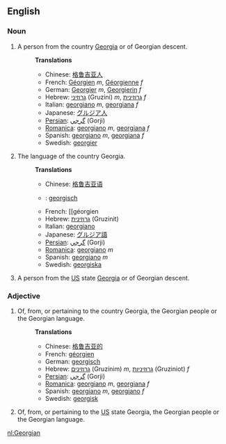 ==English==
===Noun===
#A person from the country [[Georgia]] or of Georgian descent.
#:'''Translations'''
#:*Chinese: [[格鲁吉亚人]] 
#:*French: [[Géorgien]] ''m'', [[Géorgienne]] ''f''
#:*German: [[Georgier]] ''m'', [[Georgierin]] ''f''
#:*Hebrew: [[גרוזיני]] (Gruzini) ''m'', [[גרוזינית]] ''f''
#:*Italian: [[georgiano]] ''m'', [[georgiana]] ''f''
#:*Japanese: [[グルジア人]]
#:*[[Persian]]: [[گرجي]] (Gorji)
#:*[[Romanica]]: [[georgiano]] ''m'', [[georgiana]] ''f''
#:*Spanish: [[georgiano]] ''m'', [[georgiana]] ''f''
#:*Swedish: [[georgier]]
#The language of the country Georgia.
#:'''Translations'''
#:*Chinese: [[格鲁吉亚语]] 
#:*{{nl}}: [[georgisch]]
#:*French: [[géorgien
#:*Hebrew: [[גרוזינית]] (Gruzinit)
#:*Italian: [[georgiano]]
#:*Japanese: [[グルジア語]]
#:*[[Persian]]: [[گرجي]] (Gorji)
#:*[[Romanica]]: [[georgiano]] ''m''
#:*Spanish: [[georgiano]] ''m''
#:*Swedish: [[georgiska]]
#A person from the [[US]] state [[Georgia]] or of Georgian descent.

===Adjective===
#Of, from, or pertaining to the country Georgia, the Georgian people or the Georgian language.
#:'''Translations'''
#:*Chinese: [[格鲁吉亚的]] 
#:*French: [[géorgien]]
#:*German: [[georgisch]]
#:*Hebrew: [[גרוזינים]] (Gruzinim) ''m'', [[גרוזיניות]] (Gruziniot) ''f''
#:*[[Persian]]: [[گرجي]] (Gorji)
#:*[[Romanica]]: [[georgiano]] ''m'', [[georgiana]] ''f''
#:*Spanish: [[georgiano]] ''m'', [[georgiano]] ''f''
#:*Swedish: [[georgisk]]
#Of, from, or pertaining to the [[US]] state Georgia, the Georgian people or the Georgian language.

[[nl:Georgian]]